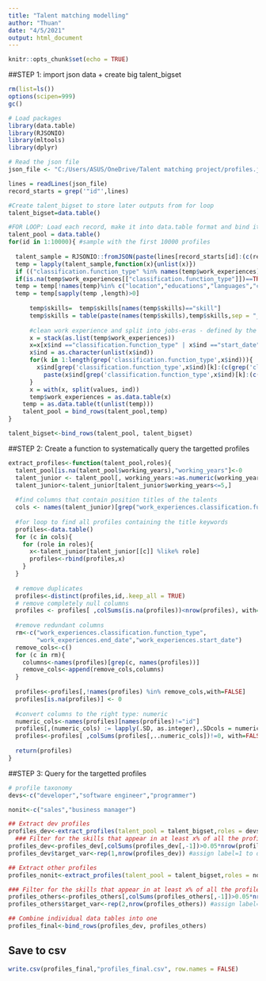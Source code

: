 ```yaml
---
title: "Talent matching modelling"
author: "Thuan"
date: "4/5/2021"
output: html_document
---
```


```r
knitr::opts_chunk$set(echo = TRUE)
```

##STEP 1: import json data + create big talent_bigset
```r
rm(list=ls())
options(scipen=999)
gc()

# Load packages
library(data.table)
library(RJSONIO)
library(mltools)
library(dplyr)

# Read the json file
json_file <- "C:/Users/ASUS/OneDrive/Talent matching project/profiles.json"

lines = readLines(json_file)
record_starts = grep('"id"',lines)

#Create talent_bigset to store later outputs from for loop
talent_bigset=data.table()

#FOR LOOP: Load each record, make it into data.table format and bind it
talent_pool = data.table()
for(id in 1:10000){ #sample with the first 10000 profiles
  
  talent_sample = RJSONIO::fromJSON(paste(lines[record_starts[id]:(c(record_starts,length(lines)+1)[id+1]-1)],collapse=""))
  temp = lapply(talent_sample,function(x){unlist(x)})
  if (("classification.function_type" %in% names(temp$work_experiences))==FALSE | length(temp$skills)==0) next
  if(is.na(temp$work_experiences[["classification.function_type"]])==TRUE) next
  temp = temp[!names(temp)%in% c("location","educations","languages","certificates")]
  temp = temp[sapply(temp ,length)>0]
  
      temp$skills=  temp$skills[names(temp$skills)=="skill"]
      temp$skills = table(paste(names(temp$skills),temp$skills,sep = "___"))
      
      #clean work experience and split into jobs-eras - defined by the `title` label
      x = stack(as.list(temp$work_experiences))
      x=x[x$ind =="classification.function_type" | x$ind =="start_date" | x$ind =="end_date",]
      x$ind = as.character(unlist(x$ind))
      for(k in 1:length(grep('classification.function_type',x$ind))){
        x$ind[grep('classification.function_type',x$ind)[k]:(c(grep('classification.function_type',x$ind),length(x$ind)+1)[k+1]-1)] = 
          paste(x$ind[grep('classification.function_type',x$ind)[k]:(c(grep('classification.function_type',x$ind),length(x$ind)+1)[k+1]-1)],k,sep="___")
      }
      x = with(x, split(values, ind))
      temp$work_experiences = as.data.table(x)
    temp = as.data.table(t(unlist(temp)))
    talent_pool = bind_rows(talent_pool,temp)
}  

talent_bigset<-bind_rows(talent_pool, talent_bigset)
```

##STEP 2: Create a function to systematically query the targetted profiles
```r
extract_profiles<-function(talent_pool,roles){
  talent_pool[is.na(talent_pool$working_years),"working_years"]<-0
  talent_junior <- talent_pool[, working_years:=as.numeric(working_years)]
  talent_junior<-talent_junior[talent_junior$working_years<=5,]
  
  #find columns that contain position titles of the talents
  cols <- names(talent_junior)[grep("work_experiences.classification.function_type___", names(talent_junior))]
  
  #for loop to find all profiles containing the title keywords
  profiles<-data.table()
  for (c in cols){
    for (role in roles){
      x<-talent_junior[talent_junior[[c]] %like% role]
      profiles<-rbind(profiles,x)
    }
  }
  
  # remove duplicates
  profiles<-distinct(profiles,id,.keep_all = TRUE)
  # remove completely null columns
  profiles <- profiles[ ,colSums(is.na(profiles))<nrow(profiles), with=FALSE] 
  
  #remove redundant columns
  rm<-c("work_experiences.classification.function_type",
        "work_experiences.end_date","work_experiences.start_date")
  remove_cols<-c()
  for (c in rm){
    columns<-names(profiles)[grep(c, names(profiles))]
    remove_cols<-append(remove_cols,columns)
  }
  
  profiles<-profiles[,!names(profiles) %in% remove_cols,with=FALSE]
  profiles[is.na(profiles)] <- 0
  
  #convert columns to the right type: numeric
  numeric_cols<-names(profiles)[names(profiles)!="id"]
  profiles[,(numeric_cols) := lapply(.SD, as.integer),.SDcols = numeric_cols]
  profiles<-profiles[ ,colSums(profiles[,..numeric_cols])!=0, with=FALSE]
  
  return(profiles)
}
```

##STEP 3: Query for the targetted profiles
```r
# profile taxonomy
devs<-c("developer","software engineer","programmer")

nonit<-c("sales","business manager")

## Extract dev profiles
profiles_dev<-extract_profiles(talent_pool = talent_bigset,roles = devs)
  ### Filter for the skills that appear in at least x% of all the profiles
profiles_dev<-profiles_dev[,colSums(profiles_dev[,-1])>0.05*nrow(profiles_dev),with=FALSE]
profiles_dev$target_var<-rep(1,nrow(profiles_dev)) #assign label=1 to dev profiles

## Extract other profiles
profiles_nonit<-extract_profiles(talent_pool = talent_bigset,roles = nonit)

### Filter for the skills that appear in at least x% of all the profiles
profiles_others<-profiles_others[,colSums(profiles_others[,-1])>0.05*nrow(profiles_others),with=FALSE]
profiles_others$target_var<-rep(2,nrow(profiles_others)) #assign label=2 to other profiles

## Combine individual data tables into one
profiles_final<-bind_rows(profiles_dev, profiles_others)
```

## Save to csv
```r
write.csv(profiles_final,"profiles_final.csv", row.names = FALSE)
```












